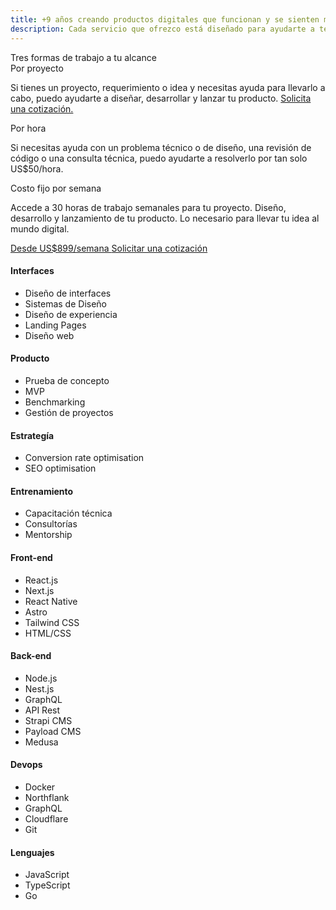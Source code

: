 ```yaml
---
title: +9 años creando productos digitales que funcionan y se sienten muy bien
description: Cada servicio que ofrezco está diseñado para ayudarte a tener éxito en tu negocio. Cada buen producto requiere iteraciones de estrategia, diseño y desarrollo.
---
```


<section class="border-b border-gray-200">
  <Container>
    <div class="flex flex-col gap-8 pt-12 pb-16">
      <motion.h2
        client:load
        initial={{opacity:0, y:-20}}
        animate={{opacity:1, y:0}}
        transition={{ type: 'spring', stiffness: 250, damping: 20, delay: 0.15 }}
        className="font-bold text-2xl">Tres formas de trabajo a tu alcance</motion.h2>
      <motion.div
        client:load
        initial={{opacity:0, y:-20}}
        animate={{opacity:1, y:0}}
        transition={{ type: 'spring', stiffness: 250, damping: 20, delay: 0.2 }}
        className="grid md:grid-cols-2 gap-8 gap-y-10">
        <div class="flex flex-col gap-4">
          <div class="flex flex-col gap-1">
            <span class="font-semibold text-lg">Por proyecto</span>
            <p class="font-medium text-gray-500">Si tienes un proyecto, requerimiento o idea y necesitas ayuda para llevarlo a cabo, puedo ayudarte a diseñar, desarrollar y lanzar tu producto. <a href="/contacto/" class="font-semibold text-black underline underline-offset-2">Solicita una cotización.</a></p>
          </div>
        </div>
        <div class="flex flex-col gap-4">
          <div class="flex flex-col gap-1">
            <span class="font-semibold text-lg">Por hora</span>
            <p class="font-medium text-gray-500">Si necesitas ayuda con un problema técnico o de diseño, una revisión de código o una consulta técnica, puedo ayudarte a resolverlo por tan solo <span class="font-semibold text-black">US$50/hora</span>.</p>
          </div>
        </div>
        <div class="md:col-span-2 flex flex-col gap-4">
          <div class="flex flex-col gap-1">
            <span class="font-semibold text-lg">Costo fijo por semana</span>
            <p class="font-medium text-gray-500">Accede a 30 horas de trabajo semanales para tu proyecto. Diseño, desarrollo y lanzamiento de tu producto. Lo necesario para llevar tu idea al mundo digital.</p>
          </div>
        </div>
      </motion.div>
      <motion.div
        client:load
        initial={{opacity:0, y:-20}}
        animate={{opacity:1, y:0}}
        transition={{ type: 'spring', stiffness: 250, damping: 20, delay: 0.25 }}
        className="flex flex-col md:flex-row md:items-center gap-3"
      >
        <a
          href={SUB_PAYMENT}
          target="_blank"
          class="md:w-max relative px-6 py-3 rounded-full bg-amber-400 text-amber-1000 font-semibold transition hover:scale-105 z-10 text-center">
          Desde US$899/semana
        </a>
        <a href="/contacto/" class="px-6 py-3 md:w-max rounded-full text-black ring-2 ring-gray-100 font-semibold transition bg-gray-100 hover:bg-amber-100 hover:ring-amber-100 text-center">
          Solicitar una cotización
        </a>
      </motion.div>
    </div>
  </Container>
</section>
<section class="border-b border-gray-200">
  <Container>
    <div class="grid md:grid-cols-2 gap-0">
      <motion.div
        client:load
        initial={{opacity:0, y:-20}}
        animate={{opacity:1, y:0}}
        transition={{ type: 'spring', stiffness: 250, damping: 20, delay: 0.3 }}
        className="flex flex-col md:border-r border-gray-200">
        <BlockRow title="Diseño y estrategia" class="py-8">
          <span slot="icon" class="bg-amber-400 text-amber-1000 p-1 rounded-lg">
            <Design />
          </span>
          <div class="flex flex-col gap-5 text-lg">
            <div class="flex flex-col gap-3">
              <h4 class="font-semibold text-gray-800">Interfaces</h4>
              <ul class="flex flex-col gap-2 z-10">
                <li class="font-medium text-gray-600">Diseño de interfaces</li>
                <li class="font-medium text-gray-600">Sistemas de Diseño</li>
                <li class="font-medium text-gray-600">Diseño de experiencia</li>
                <li class="font-medium text-gray-600">Landing Pages</li>
                <li class="font-medium text-gray-600">Diseño web</li>
              </ul>
            </div>
            <div class="flex flex-col gap-3">
              <h4 class="font-semibold text-gray-800">Producto</h4>
              <ul class="flex flex-col gap-2 z-10">
                <li class="font-medium text-gray-600">Prueba de concepto</li>
                <li class="font-medium text-gray-600">MVP</li>
                <li class="font-medium text-gray-600">Benchmarking</li>
                <li class="font-medium text-gray-600">Gestión de proyectos</li>
              </ul>
            </div>
            <div class="flex flex-col gap-3">
              <h4 class="font-semibold text-gray-800">Estrategía</h4>
              <ul class="flex flex-col gap-2 z-10">
                <li class="font-medium text-gray-600">Conversion rate optimisation</li>
                <li class="font-medium text-gray-600">SEO optimisation</li>
              </ul>
            </div>
          </div>
        </BlockRow>
        <BlockRow title="Otros servicios" class="py-8">
          <span slot="icon" class="bg-blue-700 text-white p-1 rounded-lg">
            <Mentoring />
          </span>
          <div class="flex flex-col gap-5 text-lg">
            <div class="flex flex-col gap-3">
              <h4 class="font-semibold text-gray-800">Entrenamiento</h4>
              <ul class="flex flex-col gap-2 z-10">
                <li class="font-medium text-gray-600">Capacitación técnica</li>
                <li class="font-medium text-gray-600">Consultorías</li>
                <li class="font-medium text-gray-600">Mentorship</li>
              </ul>
            </div>
          </div>
        </BlockRow>
      </motion.div>
      <motion.div
        client:load
        initial={{opacity:0, y:-20}}
        animate={{opacity:1, y:0}}
        transition={{ type: 'spring', stiffness: 250, damping: 20, delay: 0.35 }}
      >
        <BlockRow title="Software Development" class="py-8 md:pl-12">
          <span slot="icon" class="bg-black text-white p-1 rounded-lg">
            <Terminal />
          </span>
          <div class="flex flex-col gap-5 text-lg">
            <div class="flex flex-col gap-3">
              <h4 class="font-semibold text-gray-800">Front-end</h4>
              <ul class="flex flex-col gap-2 z-10">
                <li class="font-medium text-gray-600">React.js</li>
                <li class="font-medium text-gray-600">Next.js</li>
                <li class="font-medium text-gray-600">React Native</li>
                <li class="font-medium text-gray-600">Astro</li>
                <li class="font-medium text-gray-600">Tailwind CSS</li>
                <li class="font-medium text-gray-600">HTML/CSS</li>
              </ul>
            </div>
            <div class="flex flex-col gap-3">
              <h4 class="font-semibold text-gray-800">Back-end</h4>
              <ul class="flex flex-col gap-2 z-10">
                <li class="font-medium text-gray-600">Node.js</li>
                <li class="font-medium text-gray-600">Nest.js</li>
                <li class="font-medium text-gray-600">GraphQL</li>
                <li class="font-medium text-gray-600">API Rest</li>
                <li class="font-medium text-gray-600">Strapi CMS</li>
                <li class="font-medium text-gray-600">Payload CMS</li>
                <li class="font-medium text-gray-600">Medusa</li>
              </ul>
            </div>
            <div class="flex flex-col gap-3">
              <h4 class="font-semibold text-gray-800">Devops</h4>
              <ul class="flex flex-col gap-2 z-10">
                <li class="font-medium text-gray-600">Docker</li>
                <li class="font-medium text-gray-600">Northflank</li>
                <li class="font-medium text-gray-600">GraphQL</li>
                <li class="font-medium text-gray-600">Cloudflare</li>
                <li class="font-medium text-gray-600">Git</li>
              </ul>
            </div>
            <div class="flex flex-col gap-3">
              <h4 class="font-semibold text-gray-800">Lenguajes</h4>
              <ul class="flex flex-col gap-2 z-10">
                <li class="font-medium text-gray-600">JavaScript</li>
                <li class="font-medium text-gray-600">TypeScript</li>
                <li class="font-medium text-gray-600">Go</li>
              </ul>
            </div>
          </div>
        </BlockRow>
      </motion.div>
    </div>
  </Container>
</section>